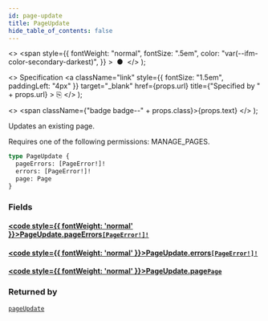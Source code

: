 ```yaml
---
id: page-update
title: PageUpdate
hide_table_of_contents: false
---
```


  <>
    <span
      style={{
        fontWeight: "normal",
        fontSize: ".5em",
        color: "var(--ifm-color-secondary-darkest)",
      }}
    >
      &nbsp;●&nbsp;
    </span>
  </>
);

  <>
    Specification
    <a
      className="link"
      style={{ fontSize: "1.5em", paddingLeft: "4px" }}
      target="\_blank"
      href={props.url}
      title={"Specified by " + props.url}
    >
      ⎘
    </a>
  </>
);

  <>
    <span className={"badge badge--" + props.class}>{props.text}</span>
  </>
);

Updates an existing page.

Requires one of the following permissions: MANAGE_PAGES.

```graphql
type PageUpdate {
  pageErrors: [PageError!]!
  errors: [PageError!]!
  page: Page
}
```

### Fields

#### [<code style={{ fontWeight: 'normal' }}>PageUpdate.<b>pageErrors</b></code>](#)<Bullet />[`[PageError!]!`](../../api-reference/objects/page-error) <Badge class="secondary" text="non-null"/> <Badge class="secondary" text="object"/>

>

#### [<code style={{ fontWeight: 'normal' }}>PageUpdate.<b>errors</b></code>](#)<Bullet />[`[PageError!]!`](../../api-reference/objects/page-error) <Badge class="secondary" text="non-null"/> <Badge class="secondary" text="object"/>

>

#### [<code style={{ fontWeight: 'normal' }}>PageUpdate.<b>page</b></code>](#)<Bullet />[`Page`](../../api-reference/objects/page) <Badge class="secondary" text="object"/>

>

### Returned by

[`pageUpdate`](../../api-reference/mutations/page-update) <Badge class="secondary" text="mutation"/>
